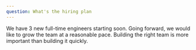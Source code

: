 ```yaml
---
question: What's the hiring plan
---
```


We have 3 new full-time engineers starting soon. Going forward, we would like to
grow the team at a reasonable pace. Building the right team is more important
than building it quickly.
